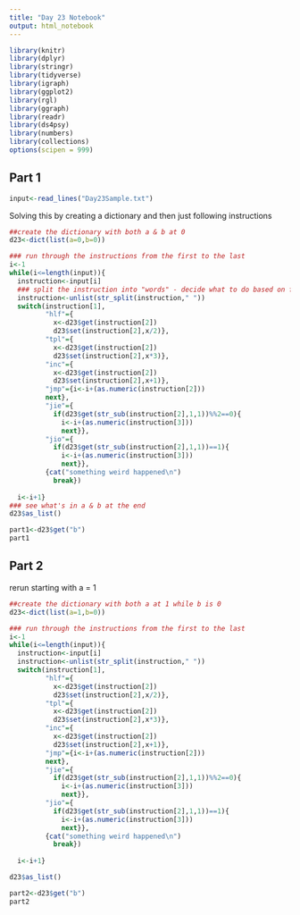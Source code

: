 ```yaml
---
title: "Day 23 Notebook"
output: html_notebook
---
```


```r
library(knitr)
library(dplyr)
library(stringr)
library(tidyverse)
library(igraph)
library(ggplot2)
library(rgl)
library(ggraph)
library(readr)
library(ds4psy)
library(numbers)
library(collections)
options(scipen = 999)
```


## Part 1
```r
input<-read_lines("Day23Sample.txt")
```

Solving this by creating a dictionary and then just following instructions

```r
##create the dictionary with both a & b at 0
d23<-dict(list(a=0,b=0))
```


```r
### run through the instructions from the first to the last
i<-1
while(i<=length(input)){
  instruction<-input[i]
  ### split the instruction into "words" - decide what to do based on first word.
  instruction<-unlist(str_split(instruction," "))
  switch(instruction[1],
         "hlf"={
           x<-d23$get(instruction[2])
           d23$set(instruction[2],x/2)},
         "tpl"={
           x<-d23$get(instruction[2])
           d23$set(instruction[2],x*3)},
         "inc"={
           x<-d23$get(instruction[2])
           d23$set(instruction[2],x+1)},
         "jmp"={i<-i+(as.numeric(instruction[2]))
         next},
         "jie"={
           if(d23$get(str_sub(instruction[2],1,1))%%2==0){
             i<-i+(as.numeric(instruction[3]))
             next}},
         "jio"={
           if(d23$get(str_sub(instruction[2],1,1))==1){
             i<-i+(as.numeric(instruction[3]))
             next}},
         {cat("something weird happened\n")
           break})
  
  i<-i+1}
### see what's in a & b at the end
d23$as_list()
```
```r
part1<-d23$get("b")
part1
```

## Part 2
rerun starting with a = 1

```r
##create the dictionary with both a at 1 while b is 0
d23<-dict(list(a=1,b=0))

### run through the instructions from the first to the last
i<-1
while(i<=length(input)){
  instruction<-input[i]
  instruction<-unlist(str_split(instruction," "))
  switch(instruction[1],
         "hlf"={
           x<-d23$get(instruction[2])
           d23$set(instruction[2],x/2)},
         "tpl"={
           x<-d23$get(instruction[2])
           d23$set(instruction[2],x*3)},
         "inc"={
           x<-d23$get(instruction[2])
           d23$set(instruction[2],x+1)},
         "jmp"={i<-i+(as.numeric(instruction[2]))
         next},
         "jie"={
           if(d23$get(str_sub(instruction[2],1,1))%%2==0){
             i<-i+(as.numeric(instruction[3]))
             next}},
         "jio"={
           if(d23$get(str_sub(instruction[2],1,1))==1){
             i<-i+(as.numeric(instruction[3]))
             next}},
         {cat("something weird happened\n")
           break})
  
  i<-i+1}

d23$as_list()

part2<-d23$get("b")
part2
```
